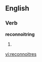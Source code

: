 ==English==
===Verb===
'''reconnoitring'''
# {{third-person singular of|[[reconnoitre]]}}

[[vi:reconnoitres]]